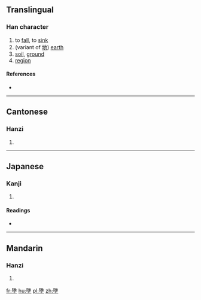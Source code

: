 ==Translingual==

===Han character===
{{Han char|rn=32|rad=土|as=12|sn=15|four=7710<sub>4</sub>|canj=弓人土 (NOG), XX弓人土 (XXNOG)|ids=⿱[[䧘]][[土]]}}

# to [[fall]], to [[sink]]
# (variant of [[地]]) [[earth]]
# [[soil]], [[ground]]
# [[region]]

====References====
* {{Han ref|kx=0239.040|dkj=05473|dj=0478.060|hdz=10484.070|uh=58AC|ud=22700|bh=E550|bd=58704}}

----

==Cantonese==

===Hanzi===
{{yue-hanzi|jyut=[[dei6]], [[zeoi6]]|y=dei6, jeui6}}

# {{defn|lang=yue|sort=土12}}

----

==Japanese==

===Kanji===
{{ja-kanji|grade=|rs=土12}}

# {{defn|lang=ja|sort=土12}}

====Readings====
* {{ja-readings|on=[[ち]] (chi)|kun=}}

----

==Mandarin==

===Hanzi===
{{cmn-hanzi|pin=[[dì]] ([[di4]])|wg=ti<sup>4</sup>}}

# {{defn|lang=cmn|sort=土12}}

[[fr:墬]]
[[hu:墬]]
[[pl:墬]]
[[zh:墬]]